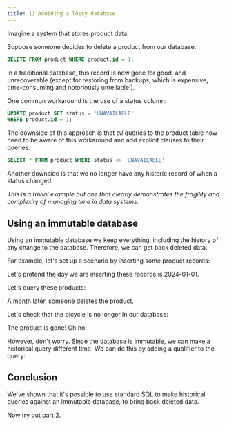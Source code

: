 ```yaml
---
title: 1) Avoiding a lossy database
---
```




Imagine a system that stores product data.

Suppose someone decides to delete a product from our database.

```sql
DELETE FROM product WHERE product.id = 1;
```

In a traditional database, this record is now gone for good, and
unrecoverable (except for restoring from backups, which is
expensive, time-consuming and notoriously unreliable!).

One common workaround is the use of a status column:

```sql
UPDATE product SET status = 'UNAVAILABLE'
WHERE product.id = 1;
```

The downside of this approach is that *all* queries to the product
table now need to be aware of this workaround and add explicit
clauses to their queries.

```sql
SELECT * FROM product WHERE status <> 'UNAVAILABLE'
```

Another downside is that we no longer have any historic record of
when a status changed.

*This is a trivial example but one that clearly demonstrates the
fragility and complexity of managing time in data systems.*

## Using an immutable database

Using an immutable database we keep everything, including the
history of any change to the database. Therefore, we can get back
deleted data.

For example, let's set up a scenario by inserting some product records:

Let's pretend the day we are inserting these records is 2024-01-01.

<Xtplay magicContext="my-context">
  <Txs systemTime="2024-01-01"
       txs="INSERT INTO product (_id, name)
            VALUES
            (1, 'Pendleton Electric Bicycle'),
            (2, 'Bicycle Pump')" />
  <Query hidden={true} q="SELECT * FROM xt.txs ORDER BY system_time DESC LIMIT 1" />
</Xtplay>

Let's query these products:

<Xtplay magicContext="my-context">
  <Query q="SELECT * FROM product" />
</Xtplay>

A month later, someone deletes the product.

<Xtplay magicContext="my-context">
  <Txs systemTime="2024-02-01"
       txs="DELETE FROM product WHERE product.name = 'Pendleton Electric Bicycle'" />
  <Query hidden={true} q="SELECT * FROM xt.txs ORDER BY system_time DESC LIMIT 1" />
</Xtplay>

Let's check that the bicycle is no longer in our database:

<Xtplay magicContext="my-context">
  <Query q="SELECT * FROM product" />
</Xtplay>

The product is gone! Oh no!

However, don't worry. Since the database is immutable, we can make
a historical query different time. We can do this by adding a
qualifier to the query:

<Xtplay magicContext="my-context">
  <Query q="SELECT *
            FROM product
            FOR VALID_TIME AS OF DATE '2024-01-01'" />
</Xtplay>

## Conclusion

We've shown that it's possible to use standard SQL to make
historical queries against an immutable database, to bring back
deleted data.

Now try out [part 2](/tutorials/immutability-walkthrough/part-2).
